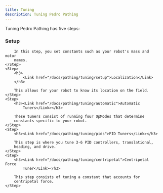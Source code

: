 ```yaml
---
title: Tuning
description: Tuning Pedro Pathing
---
```



Tuning Pedro Pathing has five steps:

<Steps>
    <Step>
        <h3><Link href="/docs/pathing/tuning/setup">Setup</Link></h3>

        In this step, you set constants such as your robot's mass and motor
        names.
    </Step>
    <Step>
        <h3>
            <Link href="/docs/pathing/tuning/setup">Localization</Link>
        </h3>

        This allows for your robot to know its location on the field.
    </Step>
    <Step>
        <h3><Link href="/docs/pathing/tuning/automatic">Automatic
            Tuners</Link></h3>

        These tuners consist of running four OpModes that determine
        constants specific to your robot.
    </Step>
    <Step>
        <h3><Link href="/docs/pathing/tuning/pids">PID Tuners</Link></h3>

        This step is where you tune 3-6 PID controllers, translational,
        heading, and drive.
    </Step>
    <Step>
        <h3><Link href="/docs/pathing/tuning/centripetal">Centripetal Force
            Tuner</Link></h3>

        This step consists of tuning a constant that accounts for
        centripetal force.
    </Step>
</Steps>